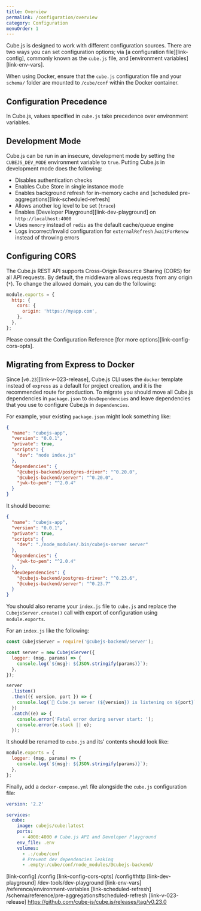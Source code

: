 ```yaml
---
title: Overview
permalink: /configuration/overview
category: Configuration
menuOrder: 1
---
```


Cube.js is designed to work with different configuration sources. There are two
ways you can set configuration options; via [a configuration file][link-config],
commonly known as the `cube.js` file, and [environment
variables][link-env-vars].

<InfoBox>

When using Docker, ensure that the `cube.js` configuration file and your
`schema/` folder are mounted to `/cube/conf` within the Docker container.

</InfoBox>

## Configuration Precedence

In Cube.js, values specified in `cube.js` take precedence over environment
variables.

## Development Mode

Cube.js can be run in an insecure, development mode by setting the
`CUBEJS_DEV_MODE` environment variable to `true`. Putting Cube.js in development
mode does the following:

- Disables authentication checks
- Enables Cube Store in single instance mode
- Enables background refresh for in-memory cache and [scheduled
  pre-aggregations][link-scheduled-refresh]
- Allows another log level to be set (`trace`)
- Enables [Developer Playground][link-dev-playground] on `http://localhost:4000`
- Uses `memory` instead of `redis` as the default cache/queue engine
- Logs incorrect/invalid configuration for `externalRefresh` /`waitForRenew`
  instead of throwing errors

## Configuring CORS

The Cube.js REST API supports Cross-Origin Resource Sharing (CORS) for all API
requests. By default, the middleware allows requests from any origin (`*`). To
change the allowed domain, you can do the following:

```javascript
module.exports = {
  http: {
    cors: {
      origin: 'https://myapp.com',
    },
  },
};
```

Please consult the Configuration Reference [for more
options][link-config-cors-opts].

## Migrating from Express to Docker

Since [`v0.23`][link-v-023-release], Cube.js CLI uses the `docker` template
instead of `express` as a default for project creation, and it is the
recommended route for production. To migrate you should move all Cube.js
dependencies in `package.json` to `devDependencies` and leave dependencies that
you use to configure Cube.js in `dependencies`.

For example, your existing `package.json` might look something like:

```json
{
  "name": "cubejs-app",
  "version": "0.0.1",
  "private": true,
  "scripts": {
    "dev": "node index.js"
  },
  "dependencies": {
    "@cubejs-backend/postgres-driver": "^0.20.0",
    "@cubejs-backend/server": "^0.20.0",
    "jwk-to-pem": "^2.0.4"
  }
}
```

It should become:

```json
{
  "name": "cubejs-app",
  "version": "0.0.1",
  "private": true,
  "scripts": {
    "dev": "./node_modules/.bin/cubejs-server server"
  },
  "dependencies": {
    "jwk-to-pem": "^2.0.4"
  },
  "devDependencies": {
    "@cubejs-backend/postgres-driver": "^0.23.6",
    "@cubejs-backend/server": "^0.23.7"
  }
}
```

You should also rename your `index.js` file to `cube.js` and replace the
`CubejsServer.create()` call with export of configuration using
`module.exports`.

For an `index.js` like the following:

```javascript
const CubejsServer = require('@cubejs-backend/server');

const server = new CubejsServer({
  logger: (msg, params) => {
    console.log(`${msg}: ${JSON.stringify(params)}`);
  },
});

server
  .listen()
  .then(({ version, port }) => {
    console.log(`🚀 Cube.js server (${version}) is listening on ${port}`);
  })
  .catch((e) => {
    console.error('Fatal error during server start: ');
    console.error(e.stack || e);
  });
```

It should be renamed to `cube.js` and its' contents should look like:

```javascript
module.exports = {
  logger: (msg, params) => {
    console.log(`${msg}: ${JSON.stringify(params)}`);
  },
};
```

Finally, add a `docker-compose.yml` file alongside the `cube.js` configuration
file:

```yaml
version: '2.2'

services:
  cube:
    image: cubejs/cube:latest
    ports:
      - 4000:4000 # Cube.js API and Developer Playground
    env_file: .env
    volumes:
      - .:/cube/conf
      # Prevent dev dependencies leaking
      - .empty:/cube/conf/node_modules/@cubejs-backend/
```

[link-config] /config [link-config-cors-opts] /config#http [link-dev-playground]
/dev-tools/dev-playground [link-env-vars] /reference/environment-variables
[link-scheduled-refresh] /schema/reference/pre-aggregations#scheduled-refresh
[link-v-023-release] https://github.com/cube-js/cube.js/releases/tag/v0.23.0
